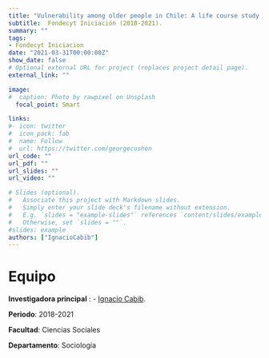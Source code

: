 ```yaml
---
title: "Vulnerability among older people in Chile: A life course study of cumulative advantages and disadvantages"
subtitle:  Fondecyt Iniciación (2018-2021).
summary: ""
tags:
- Fondecyt Iniciacion
date: "2021-03-31T00:00:00Z"
show_date: false
# Optional external URL for project (replaces project detail page).
external_link: ""

image:
#  caption: Photo by rawpixel on Unsplash
  focal_point: Smart

links:
#- icon: twitter
#  icon_pack: fab
#  name: Follow
#  url: https://twitter.com/georgecushen
url_code: ""
url_pdf: ""
url_slides: ""
url_video: ""

# Slides (optional).
#   Associate this project with Markdown slides.
#   Simply enter your slide deck's filename without extension.
#   E.g. `slides = "example-slides"` references `content/slides/example-slides.md`.
#   Otherwise, set `slides = ""`.
#slides: example
authors: ["IgnacioCabib"]
---
```


# Equipo

**Investigadora principal** : - [Ignacio Cabib](../../../authors/ignaciocabib/).

**Periodo**: 2018-2021

**Facultad**: Ciencias Sociales

**Departamento**: Sociología

